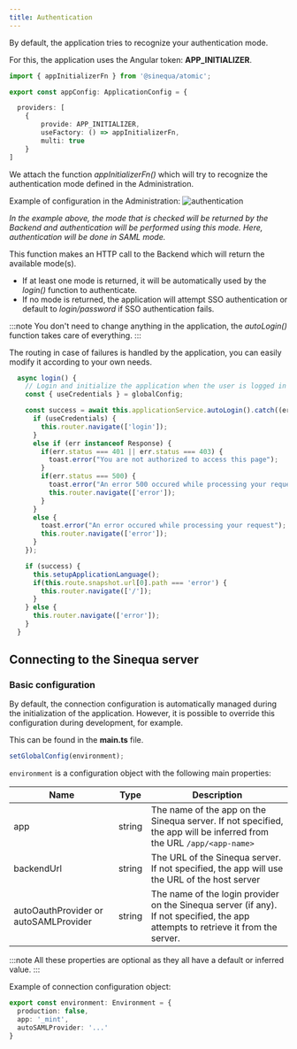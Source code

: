 ---
title: Authentication
---

By default, the application tries to recognize your authentication mode.

For this, the application uses the Angular token: **APP_INITIALIZER**.
```ts title="app.config.ts"
import { appInitializerFn } from '@sinequa/atomic';

export const appConfig: ApplicationConfig = {

  providers: [
	{
		provide: APP_INITIALIZER,
		useFactory: () => appInitializerFn,
		multi: true
	}
]
```

We attach the function _appInitializerFn()_ which will try to recognize the authentication mode defined in the Administration.

Example of configuration in the Administration:
<img src='/img/authentication/20241120113835.png' alt='authentication' />

*In the example above, the mode that is checked will be returned by the Backend and authentication will be performed using this mode. Here, authentication will be done in SAML mode.*

This function makes an HTTP call to the Backend which will return the available mode(s).

* If at least one mode is returned, it will be automatically used by the _login()_ function to authenticate.
* If no mode is returned, the application will attempt SSO authentication or default to _login/password_ if SSO authentication fails.

:::note
You don't need to change anything in the application, the _autoLogin()_ function takes care of everything.
:::

The routing in case of failures is handled by the application, you can easily modify it according to your own needs.

```ts title="app.component.ts"
  async login() {
    // Login and initialize the application when the user is logged in
    const { useCredentials } = globalConfig;

    const success = await this.applicationService.autoLogin().catch((err) => {
      if (useCredentials) {
        this.router.navigate(['login']);
      }
      else if (err instanceof Response) {
        if(err.status === 401 || err.status === 403) {
          toast.error("You are not authorized to access this page");
        }
        if(err.status === 500) {
          toast.error("An error 500 occured while processing your request");
          this.router.navigate(['error']);
        }
      }
      else {
        toast.error("An error occured while processing your request");
        this.router.navigate(['error']);
      }
    });

    if (success) {
      this.setupApplicationLanguage();
      if(this.route.snapshot.url[0].path === 'error') {
        this.router.navigate(['/']);
      }
    } else {
      this.router.navigate(['error']);
    }
  }
```


## Connecting to the Sinequa server
### Basic configuration
By default, the connection configuration is automatically managed during the initialization of the application. However, it is possible to override this configuration during development, for example.

This can be found in the **main.ts** file.
```ts title="main.ts"
setGlobalConfig(environment);
```

`environment` is a configuration object with the following main properties:

| Name                                  | Type   | Description                                                                                                                          |
| ------------------------------------- | ------ | ------------------------------------------------------------------------------------------------------------------------------------ |
| app                                   | string | The name of the app on the Sinequa server. If not specified, the app will be inferred from the URL `/app/<app-name>`                 |
| backendUrl                            | string | The URL of the Sinequa server. If not specified, the app will use the URL of the host server                                         |
| autoOauthProvider or autoSAMLProvider | string | The name of the login provider on the Sinequa server (if any).<br/>If not specified, the app attempts to retrieve it from the server. |

:::note
All these properties are optional as they all have a default or inferred value.
:::

Example of connection configuration object:
```ts title="environment.ts"
export const environment: Environment = {
  production: false,
  app: '_mint',
  autoSAMLProvider: '...'
}
```
